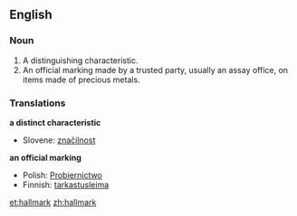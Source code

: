 ==English==

===Noun===
{{wikipedia}}
{{en-noun}}

# A distinguishing characteristic.
# An official marking made by a trusted party, usually an assay office, on items made of precious metals.

===Translations===
'''a distinct characteristic'''
*Slovene: [[značilnost]]

'''an official marking'''
*Polish: [[Probiernictwo]]
*Finnish: [[tarkastusleima]]

[[et:hallmark]]
[[zh:hallmark]]